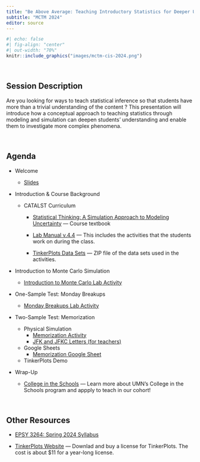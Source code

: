 ```yaml
---
title: "Be Above Average: Teaching Introductory Statistics for Deeper Understanding"
subtitle: "MCTM 2024"
editor: source
---
```


```r
#| echo: false
#| fig-align: "center"
#| out-width: "70%"
knitr::include_graphics("images/mctm-cis-2024.png")
```

<br />

## Session Description

Are you looking for ways to teach statistical inference so that students have more than a trivial understanding of the content ? This presentation will introduce how a conceptual approach to teaching statistics through modeling and simulation can deepen students' understanding and enable them to investigate more complex phenomena.

<br />

## Agenda

- Welcome

    - [Slides](https://docs.google.com/presentation/d/18ZFXzj3LchJouEmDAt8Tpn9qU7ih6fKDJKxs-dRBh_I/edit?usp=sharing)

- Introduction & Course Background

    + CATALST Curriculum
        * [Statistical Thinking: A Simulation Approach to Modeling Uncertainty](https://zief0002.github.io/statistical-thinking/) --- Course textbook
        
        * [Lab Manual v.4.4](https://github.com/zief0002/statistical-thinking/blob/master/statistical-thinking-v4_4.pdf?raw=true) --- This includes the activities that the students work on during the class.
        
        * [TinkerPlots Data Sets](https://github.com/zief0002/statistical-thinking/blob/master/tp3-data.zip?raw=true) --- ZIP file of the data sets used in the activities.

- Introduction to Monte Carlo Simulation

    + [Introduction to Monte Carlo Lab Activity](https://raw.githubusercontent.com/laser-umn/laser-umn.github.io/main/sessions/files/introduction-to-monte-carlo-activity.pdf)

- One-Sample Test: Monday Breakups

    + [Monday Breakups Lab Activity](https://raw.githubusercontent.com/laser-umn/laser-umn.github.io/main/sessions/files/monday-breakups-activity.pdf)

- Two-Sample Test: Memorization

    + Physical Simulation
        * [Memorization Activity](https://raw.githubusercontent.com/laser-umn/laser-umn.github.io/main/sessions/files/memorization-activity.pdf)
        * [JFK and JFKC Letters (for teachers)](https://raw.githubusercontent.com/laser-umn/laser-umn.github.io/main/sessions/files/jfk-jfkc-letters.pdf)
    
    + Google Sheets
        * [Memorization Google Sheet](https://docs.google.com/spreadsheets/d/1RBHxg7lopFvLwG2COvojPBSfy8nNgs89Y_vTFQqa4Vk/edit?usp=sharing)
    
    + TinkerPlots Demo

<!-- - Confidence Intervals: Kissing the 'Right' Way -->

<!--     + [Kissing the 'Right' Way Activity](https://raw.githubusercontent.com/laser-umn/laser-umn.github.io/main/sessions/fileskissing-the-right-way-activity.pdf) -->

- Wrap-Up

    + [College in the Schools](http://cce.umn.edu/college-in-the-schools) --- Learn more about UMN's College in the Schools program and appply to teach in our cohort!

<br />


## Other Resources

-   [EPSY 3264: Spring 2024 Syllabus](https://zief0002.github.io/sesame-street/)

-   [TinkerPlots Website](http://www.tinkerplots.com/) --- Downlad and buy a license for TinkerPlots. The cost is about \$11 for a year-long license.

